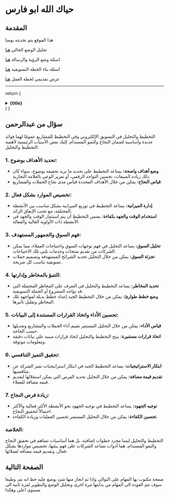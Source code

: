 # حياك الله ابو فارس

## المقدمة

 
<Callout type="info" emoji="ℹ️">
هذا الموقع يتم تحديثه يوميا 
</Callout>



تحليل الوضع الحالي [هنا](https://forms.gle/5soudzpkctMyWSAy8)



اسئلة وضع الرؤية والرسالة [هنا](https://forms.gle/ZKgVNPw7Cxzsy87r8)



اسئلة بناء الخطة التسويقية [هنا](https://forms.gle/R5WhfpXCP3oEZfsb6)



عرض تقديمي لخطة العمل [هنا](https://www.canva.com/design/DAGOeezPfig/i6EH4AaxEPE3y6zyhk36Pg/view?utm_content=DAGOeezPfig&utm_campaign=designshare&utm_medium=link&utm_source=editor)



---

  return (
    <details
      closed
      className="last-of-type:mb-0 rounded-lg bg-neutral-50 dark:bg-neutral-800 p-2 mt-4"
    >
      <summary>
        <strong className="text-lg">{title}</strong>
      </summary>
      <div className="nx-p-2">{children}</div>
    </details>
  )
}


## سؤال من عبدالرحمن

<FAQBox title=" لماذا كل هذا التخطيط والتحليل ما فائدته؟ ">

 التخطيط والتحليل في التسويق الإلكتروني وفي التخطيط للمشاريع عمومًا لهما فوائد عديدة وأساسية لضمان النجاح والنمو المستدام. إليك بعض الأسباب الرئيسية لأهمية التخطيط والتحليل:

### **1. تحديد الأهداف بوضوح:**
- **وضع أهداف واضحة:** يساعد التخطيط على تحديد ما تريد تحقيقه بوضوح، سواء كان ذلك زيادة المبيعات، تحسين التواجد الرقمي، أو تعزيز الوعي بالعلامة التجارية.
- **قياس النجاح:** يمكن من خلال الأهداف المحددة قياس مدى نجاح الحملات والمشاريع.

### **2. تخصيص الموارد بشكل فعال:**
- **إدارة الميزانية:** يساعد التخطيط في توزيع الميزانية بشكل مناسب بين الأنشطة المختلفة، مع تجنب الإنفاق الزائد.
- **استخدام الوقت والجهد بكفاءة:** يضمن التخطيط أن يتم استثمار الوقت والجهد في الأنشطة ذات الأولوية العالية والفعالة.

### **3. فهم السوق والجمهور المستهدف:**
- **تحليل السوق:** يساعد التحليل في فهم توجهات السوق واحتياجات العملاء، مما يمكن الشركات من تقديم منتجات وخدمات تلبي تلك الاحتياجات.
- **تجزئة السوق:** يمكن من خلال التحليل تحديد الشرائح المستهدفة وتصميم حملات تسويقية تناسب كل شريحة.

### **4. التنبؤ بالمخاطر وإدارتها:**
- **تحديد المخاطر:** يساعد التخطيط والتحليل في التعرف على المخاطر المحتملة التي قد تواجه المشروع أو الحملة التسويقية.
- **وضع خطط طوارئ:** يمكن من خلال التخطيط الجيد إعداد خطط بديلة لمواجهة تلك المخاطر وتقليل تأثيرها.

### **5. تحسين الأداء واتخاذ القرارات المستندة إلى البيانات:**
- **قياس الأداء:** يمكن من خلال التحليل المستمر تقييم أداء الحملات والمشاريع وتعديلها حسب الحاجة.
- **اتخاذ قرارات مستنيرة:** يتيح التخطيط والتحليل اتخاذ قرارات مبنية على بيانات دقيقة ومعلومات موثوقة.

### **6. تحقيق التميز التنافسي:**
- **ابتكار الاستراتيجيات:** يساعد التخطيط الجيد في ابتكار استراتيجيات تميز الشركة عن منافسيها.
- **تقديم قيمة مضافة:** يمكن من خلال التحليل تحديد الفرص التي يمكن استغلالها لتقديم قيمة مضافة للعملاء.

### **7. زيادة فرص النجاح:**
- **توجيه الجهود:** يساعد التخطيط في توجيه الجهود نحو الأنشطة الأكثر فعالية والأكثر احتمالاً لتحقيق النجاح.
- **تحسين الكفاءة:** يمكن من خلال التحليل المستمر تحسين العمليات وزيادة الكفاءة.

### **الخلاصة:**
التخطيط والتحليل ليسا مجرد خطوات إضافية، بل هما أساسيات تساهم في تحقيق النجاح والنمو المستدام. هما أدوات تساعد الشركات على فهم بيئتها، تخصيص مواردها بشكل فعال، وتقديم قيمة مضافة لعملائها.




</FAQBox>




## الصفحة التالية

صفحة مكتوب بها المهام على التوالي واذا تم انجاز منها شئ يوضع عليه خط انه تم، وطبعا سوف تتم العودة الى المهام من بدايتها مرة اخرى وتحليل الوضع والتطوير لمرة ثانية الى مستوى اعلى وهكذا 


